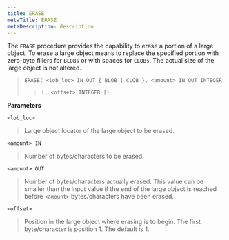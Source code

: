 ```yaml
---
title: ERASE
metaTitle: ERASE
metaDescription: description
---
```


The `ERASE` procedure provides the capability to erase a portion of a
large object. To erase a large object means to replace the specified
portion with zero-byte fillers for `BLOBs` or with spaces for `CLOBs`.
The actual size of the large object is not altered.

> `ERASE( <lob_loc> IN OUT { BLOB | CLOB }, <amount> IN OUT INTEGER`
> 
> > `[, <offset> INTEGER ])`

**Parameters**

`<lob_loc>`

> Large object locator of the large object to be erased.

`<amount> IN`

> Number of bytes/characters to be erased.

`<amount> OUT`

> Number of bytes/characters actually erased. This value can be smaller
> than the input value if the end of the large object is reached before
> `<amount>` bytes/characters have been erased.

`<offset>`

> Position in the large object where erasing is to begin. The first
> byte/character is position 1. The default is 1.
